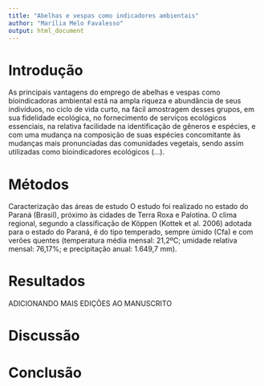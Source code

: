 ```yaml
---
title: "Abelhas e vespas como indicadores ambientais"
author: "Marília Melo Favalesso"
output: html_document
---
```


# Introdução

As  principais  vantagens  do  emprego  de abelhas e vespas como bioindicadoras ambiental está na ampla riqueza e abundância de seus indivíduos, no ciclo de vida curto, na fácil amostragem desses grupos, em sua fidelidade ecológica, no fornecimento de  serviços  ecológicos  essenciais,  na  relativa facilidade na identificação de gêneros e espécies, e com uma mudança na composição de suas espécies concomitante às mudanças mais pronunciadas das comunidades  vegetais,  sendo  assim  utilizadas como bioindicadores ecológicos (...). 

# Métodos

Caracterização das áreas de estudo O estudo foi realizado no estado do Paraná (Brasil), próximo às cidades de Terra Roxa e Palotina. O clima regional, segundo a classificação de Köppen (Kottek et al. 2006) adotada para o estado do Paraná, é do tipo temperado, sempre úmido (Cfa) e com verões quentes (temperatura média mensal: 21,2ºC; umidade relativa mensal: 76,17%; e precipitação anual: 1.649,7 mm). 

# Resultados
ADICIONANDO MAIS EDIÇÕES AO MANUSCRITO

# Discussão

# Conclusão